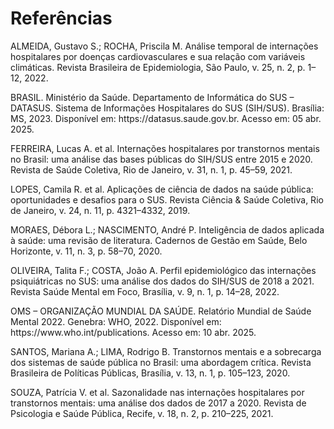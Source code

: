 # Referências

ALMEIDA, Gustavo S.; ROCHA, Priscila M. Análise temporal de internações hospitalares por doenças cardiovasculares e sua relação com variáveis climáticas. Revista Brasileira de Epidemiologia, São Paulo, v. 25, n. 2, p. 1–12, 2022.

BRASIL. Ministério da Saúde. Departamento de Informática do SUS – DATASUS. Sistema de Informações Hospitalares do SUS (SIH/SUS). Brasília: MS, 2023. Disponível em: https://datasus.saude.gov.br. Acesso em: 05 abr. 2025.

FERREIRA, Lucas A. et al. Internações hospitalares por transtornos mentais no Brasil: uma análise das bases públicas do SIH/SUS entre 2015 e 2020. Revista de Saúde Coletiva, Rio de Janeiro, v. 31, n. 1, p. 45–59, 2021.

LOPES, Camila R. et al. Aplicações de ciência de dados na saúde pública: oportunidades e desafios para o SUS. Revista Ciência & Saúde Coletiva, Rio de Janeiro, v. 24, n. 11, p. 4321–4332, 2019.

MORAES, Débora L.; NASCIMENTO, André P. Inteligência de dados aplicada à saúde: uma revisão de literatura. Cadernos de Gestão em Saúde, Belo Horizonte, v. 11, n. 3, p. 58–70, 2020.

OLIVEIRA, Talita F.; COSTA, João A. Perfil epidemiológico das internações psiquiátricas no SUS: uma análise dos dados do SIH/SUS de 2018 a 2021. Revista Saúde Mental em Foco, Brasília, v. 9, n. 1, p. 14–28, 2022.

OMS – ORGANIZAÇÃO MUNDIAL DA SAÚDE. Relatório Mundial de Saúde Mental 2022. Genebra: WHO, 2022. Disponível em: https://www.who.int/publications. Acesso em: 10 abr. 2025.

SANTOS, Mariana A.; LIMA, Rodrigo B. Transtornos mentais e a sobrecarga dos sistemas de saúde pública no Brasil: uma abordagem crítica. Revista Brasileira de Políticas Públicas, Brasília, v. 13, n. 1, p. 105–123, 2020.

SOUZA, Patrícia V. et al. Sazonalidade nas internações hospitalares por transtornos mentais: uma análise dos dados de 2017 a 2020. Revista de Psicologia e Saúde Pública, Recife, v. 18, n. 2, p. 210–225, 2021.
